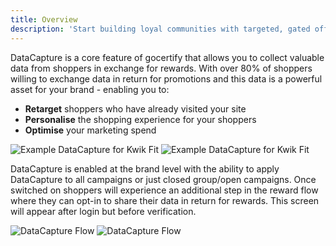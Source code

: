 ```yaml
---
title: Overview
description: 'Start building loyal communities with targeted, gated offers.'
---
```


DataCapture is a core feature of gocertify that allows you to collect valuable data from shoppers in exchange for rewards. With over 80% of shoppers willing to exchange data in return for promotions and 
this data is a powerful asset for your brand - enabling you to:

- **Retarget** shoppers who have already visited your site
- **Personalise** the shopping experience for your shoppers
- **Optimise** your marketing spend

<Frame caption = "Kwik Fit use DataCapture to personalise the shopping experience and direct shoppers to their local branch">
<img
    className="block dark:hidden"
    src="/images/kwikFit.png"
    alt="Example DataCapture for Kwik Fit"
    />
    <img
    className="hidden dark:block"
    src="/images/kwikFit.png"
    alt="Example DataCapture for Kwik Fit"
/>
</Frame>

DataCapture is enabled at the brand level with the ability to apply DataCapture to all campaigns or just closed group/open campaigns.
Once switched on shoppers will experience an additional step in the reward flow where they can opt-in to share their data in return for rewards. This screen will
appear after login but before verification.

<Frame caption="DataCapture adds an additional step to the reward flow where you can collect data from shoppers">
  <img
    className="block dark:hidden"
    src="/images/dataCaptureFlow.png"
    alt="DataCapture Flow"
  />
  <img
    className="hidden dark:block"
    src="/images/dataCaptureFlow.png"
    alt="DataCapture Flow"
  />
</Frame>